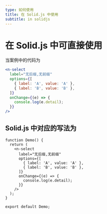 ```yaml
---
type: 如何使用
title: 在 Solid.js 中使用
subtitle: in solidjs
---
```


# 在 Solid.js 中可直接使用

当案例中的代码为

```jsx
<n-select
  label="无后缀,无前缀"
  options={[
    { label: 'A', value: 'A' },
    { label: 'B', value: 'B' },
  ]}
  onChange={(e) => {
    console.log(e.detail);
  }}
/>
```

## Solid.js 中对应的写法为

```tsx
function Demo() {
  return (
    <n-select
      label="无后缀,无前缀"
      options={[
        { label: 'A', value: 'A' },
        { label: 'B', value: 'B' },
      ]}
      onChange={(e) => {
        console.log(e.detail);
      }}
    />
  );
}

export default Demo;
```
